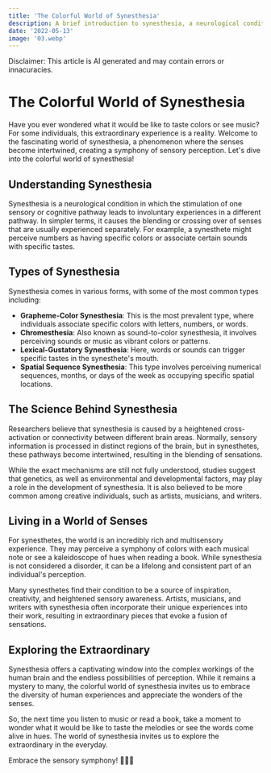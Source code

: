 ```yaml
---
title: 'The Colorful World of Synesthesia'
description: A brief introduction to synesthesia, a neurological condition in which the stimulation of one sensory or cognitive pathway leads to involuntary experiences in a different pathway
date: '2022-05-13'
image: '03.webp'
---
```


Disclaimer: This article is AI generated and may contain errors or innacuracies.

# The Colorful World of Synesthesia

Have you ever wondered what it would be like to taste colors or see music? For some individuals, this extraordinary experience is a reality. Welcome to the fascinating world of synesthesia, a phenomenon where the senses become intertwined, creating a symphony of sensory perception. Let's dive into the colorful world of synesthesia!

## Understanding Synesthesia

Synesthesia is a neurological condition in which the stimulation of one sensory or cognitive pathway leads to involuntary experiences in a different pathway. In simpler terms, it causes the blending or crossing over of senses that are usually experienced separately. For example, a synesthete might perceive numbers as having specific colors or associate certain sounds with specific tastes.

## Types of Synesthesia

Synesthesia comes in various forms, with some of the most common types including:

- **Grapheme-Color Synesthesia**: This is the most prevalent type, where individuals associate specific colors with letters, numbers, or words.
- **Chromesthesia**: Also known as sound-to-color synesthesia, it involves perceiving sounds or music as vibrant colors or patterns.
- **Lexical-Gustatory Synesthesia**: Here, words or sounds can trigger specific tastes in the synesthete's mouth.
- **Spatial Sequence Synesthesia**: This type involves perceiving numerical sequences, months, or days of the week as occupying specific spatial locations.

## The Science Behind Synesthesia

Researchers believe that synesthesia is caused by a heightened cross-activation or connectivity between different brain areas. Normally, sensory information is processed in distinct regions of the brain, but in synesthetes, these pathways become intertwined, resulting in the blending of sensations.

While the exact mechanisms are still not fully understood, studies suggest that genetics, as well as environmental and developmental factors, may play a role in the development of synesthesia. It is also believed to be more common among creative individuals, such as artists, musicians, and writers.

## Living in a World of Senses

For synesthetes, the world is an incredibly rich and multisensory experience. They may perceive a symphony of colors with each musical note or see a kaleidoscope of hues when reading a book. While synesthesia is not considered a disorder, it can be a lifelong and consistent part of an individual's perception.

Many synesthetes find their condition to be a source of inspiration, creativity, and heightened sensory awareness. Artists, musicians, and writers with synesthesia often incorporate their unique experiences into their work, resulting in extraordinary pieces that evoke a fusion of sensations.

## Exploring the Extraordinary

Synesthesia offers a captivating window into the complex workings of the human brain and the endless possibilities of perception. While it remains a mystery to many, the colorful world of synesthesia invites us to embrace the diversity of human experiences and appreciate the wonders of the senses.

So, the next time you listen to music or read a book, take a moment to wonder what it would be like to taste the melodies or see the words come alive in hues. The world of synesthesia invites us to explore the extraordinary in the everyday.

Embrace the sensory symphony! 🎵🎨🌈

